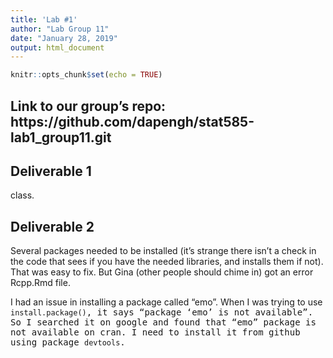 ```yaml
---
title: 'Lab #1'
author: "Lab Group 11"
date: "January 28, 2019"
output: html_document
---
```


```r
knitr::opts_chunk$set(echo = TRUE)
```

## Link to our group's repo: https://github.com/dapengh/stat585-lab1_group11.git

## Deliverable 1
class. 

## Deliverable 2
Several packages needed to be installed (it's strange there isn't a check in the code that sees if you have the needed libraries, and installs them if not). That was easy to fix. But Gina (other people should chime in) got an error Rcpp.Rmd file. 

I had an issue in installing a package called "emo". When I was trying to use <tt>`install.package()`<tt>, it says "package ‘emo’ is not available". So I searched it on google and found that "emo" package is not available on cran. I need to install it from github using package <tt>`devtools`<tt>.



